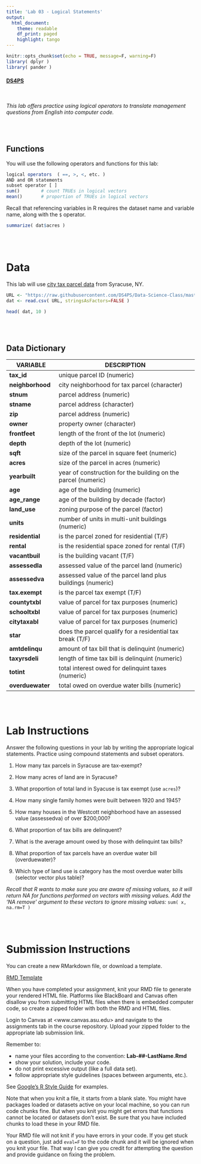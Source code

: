 ```yaml
---
title: 'Lab 03 - Logical Statements'
output:
  html_document:
    theme: readable
    df_print: paged
    highlight: tango
---
```


```r
knitr::opts_chunk$set(echo = TRUE, message=F, warning=F)
library( dplyr )
library( pander )
```

#### [DS4PS](https://ds4ps.github.io/course_website/)

<br>

*This lab offers practice using logical operators to translate management questions from English into computer code.*


<br><br>

## Functions

You will use the following operators and functions for this lab: 

```r
logical operators  ( ==, >, <, etc. )
AND and OR statements
subset operator [ ] 
sum()        # count TRUEs in logical vectors
mean()       # proportion of TRUEs in logical vectors
```

Recall that referencing variables in R requires the dataset name and variable name, along with the `$` operator.

```r
summarize( dat$acres )
```



<br><br>

# Data

This lab will use [city tax parcel data](https://ds4ps.github.io/Data-Science-Class/DATA/syr_parcels.html) from Syracuse, NY.

```r
URL <- "https://raw.githubusercontent.com/DS4PS/Data-Science-Class/master/DATA/syr_parcels.csv"
dat <- read.csv( URL, stringsAsFactors=FALSE )
```

```r
head( dat, 10 ) 
```

<br><br>


## Data Dictionary

VARIABLE | DESCRIPTION
-------- | ----------------------
**tax_id**  |  unique parcel ID  (numeric)  
**neighborhood**  |  city neighborhood for tax parcel (character) 
**stnum**  |  parcel address (numeric) 
**stname**  |  parcel address (character) 
**zip**  |  parcel address (numeric) 
**owner**  |  property owner (character) 
**frontfeet**  |  length of the front of the lot (numeric)    
**depth**  |  depth of the lot (numeric)
**sqft**  |  size of the parcel in square feet  (numeric)
**acres**  |  size of the parcel in acres (numeric)
**yearbuilt**  |  year of construction for the building on the parcel (numeric) 
**age**  |  age of the building (numeric)
**age_range**  |  age of the building by decade (factor)  
**land_use**  |  zoning purpose of the parcel (factor) 
**units**  |  number of units in multi-unit buildings (numeric)        
**residential**  |  is the parcel zoned for residential (T/F)  
**rental**  |  is the residential space zoned for rental (T/F) 
**vacantbuil**  |  is the building vacant (T/F)   
**assessedla**  |  assessed value of the parcel land  (numeric)
**assessedva**  |  assessed value of the parcel land plus buildings (numeric) 
**tax.exempt**  |  is the parcel tax exempt (T/F)   
**countytxbl**  |   value of parcel for tax purposes (numeric)  
**schooltxbl**  |  value of parcel for tax purposes (numeric) 
**citytaxabl**  |  value of parcel for tax purposes (numeric)   
**star**  |  does the parcel qualify for a residential tax break (T/F)      
**amtdelinqu**  |  amount of tax bill that is delinquint (numeric) 
**taxyrsdeli**  |  length of time tax bill is delinquint (numeric) 
**totint**  |  total interest owed for delinquint taxes (numeric) 
**overduewater**  |  total owed on overdue water bills (numeric) 


<br><br>


# Lab Instructions

Answer the following questions in your lab by writing the appropriate logical statements. Practice using compound statements and subset operators.  

1. How many tax parcels in Syracuse are tax-exempt? 
3. How many acres of land are in Syracuse? 
3. What proportion of total land in Syacuse is tax exempt (use `acres`)?

4. How many single family homes were built between 1920 and 1945? 
5. How many houses in the Westcott neighborhood have an assessed value (assessedva) of over $200,000? 

5. What proportion of tax bills are delinquent? 
6. What is the average amount owed by those with delinquint tax bills? 

7. What proportion of tax parcels have an overdue water bill (overduewater)?
8. Which type of land use is category has the most overdue water bills (selector vector plus table)? 


*Recall that R wants to make sure you are aware of missing values, so it will return NA for functions performed on vectors with missing values. Add the 'NA remove' argument to these vectors to ignore missing values:* `sum( x, na.rm=T )`



<br><br>

# Submission Instructions

You can create a new RMarkdown file, or download a template. 

[RMD Template](https://cdn.rawgit.com/DS4PS/Data-Science-Class/d7a11a0e/TEMPLATES/MarkdownTemplate.RMD)

When you have completed your assignment, knit your RMD file to generate your rendered HTML file. Platforms like BlackBoard and Canvas often disallow you from submitting HTML files when there is embedded computer code, so create a zipped folder with both the RMD and HTML files.

Login to Canvas at <www.canvas.asu.edu> and navigate to the assignments tab in the course repository. Upload your zipped folder to the appropriate lab submission link.

Remember to:

* name your files according to the convention: **Lab-##-LastName.Rmd**
* show your solution, include your code.
* do not print excessive output (like a full data set).
* follow appropriate style guidelines (spaces between arguments, etc.).

See [Google's R Style Guide](https://google.github.io/styleguide/Rguide.xml) for examples.

Note that when you knit a file, it starts from a blank slate. You might have packages loaded or datasets active on your local machine, so you can run code chunks fine. But when you knit you might get errors that functions cannot be located or datasets don't exist. Be sure that you have included chunks to load these in your RMD file.

Your RMD file will not knit if you have errors in your code. If you get stuck on a question, just add `eval=F` to the code chunk and it will be ignored when you knit your file. That way I can give you credit for attempting the question and provide guidance on fixing the problem.


